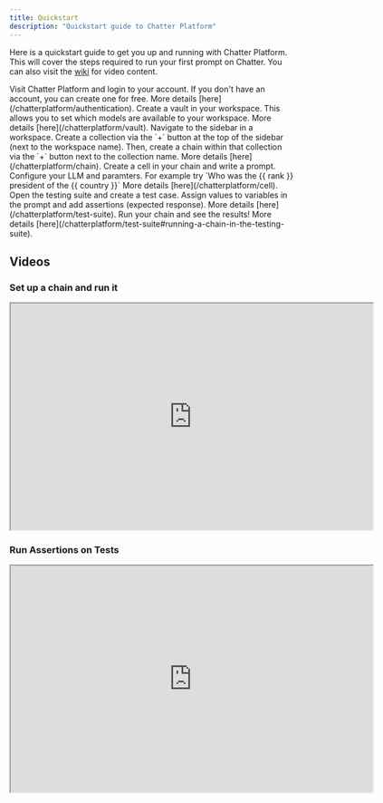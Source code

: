 ```yaml
---
title: Quickstart
description: "Quickstart guide to Chatter Platform"
---
```


Here is a quickstart guide to get you up and running with Chatter Platform. This will cover the steps required
to run your first prompt on Chatter. You can also visit the [wiki](https://anishagrawal.notion.site/Chatter-Wiki-31a4551c52784f1fbf4b7368f573fd9e?pvs=4) for video content.

<Steps>
    <Step title="Authenticate">
        Visit Chatter Platform and login to your account. If you don't have an account, you can create one for free.
        More details [here](/chatterplatform/authentication).
    </Step>
    <Step title="Vault">
        Create a vault in your workspace. This allows you to set which models are available to your workspace.
        More details [here](/chatterplatform/vault).
    </Step>
    <Step title="Create a collection / chain">
        Navigate to the sidebar in a workspace. Create a collection via the `+` button at the top of the sidebar (next
        to the workspace name). Then, create a chain within that collection via the `+` button next to the collection name. More details [here](/chatterplatform/chain).
    </Step>
    <Step title="Setup a prompt">
        Create a cell in your chain and write a prompt. Configure your LLM and paramters. For example try `Who was the {{ rank }} president of the {{ country }}` More details [here](/chatterplatform/cell).
    </Step>
    <Step title="Test">
        Open the testing suite and create a test case. Assign values to variables in the prompt and add assertions (expected response). More details [here](/chatterplatform/test-suite).
    </Step>
    <Step title="Run">
        Run your chain and see the results! More details [here](/chatterplatform/test-suite#running-a-chain-in-the-testing-suite).
    </Step>
</Steps>

## Videos

### Set up a chain and run it
<iframe width="640" height="400" src="https://www.loom.com/embed/0c9d746d83d54c38b747fc409194cfb1?sid=f2e07fde-9e1c-4480-b0e4-de3d370e3d7b"> </iframe>

### Run Assertions on Tests
<iframe width="640" height="400" src="https://www.loom.com/embed/1553a3335ad6481ea0803fe325489292?sid=4ab7af4e-13ff-4259-80dc-debd3a7ba36f"> </iframe>
